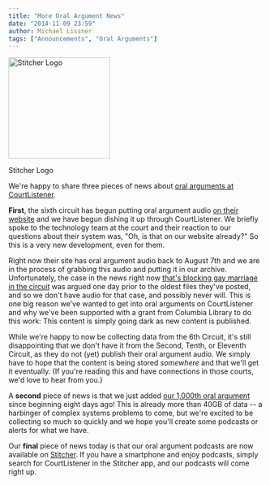 ```yaml
---
title: "More Oral Argument News"
date: "2014-11-09 23:59"
author: Michael Lissner
tags: ["Announcements", "Oral Arguments"]
---
```


<div className="left-image">
    <img src="/images/stitcher_400x400.jpg"
         alt="Stitcher Logo"
         width="200"
         className="img-responsive border"/>
     <p className="caption">Stitcher Logo</p>
</div>

We're happy to share three pieces of news about [oral arguments at
CourtListener](https://www.courtlistener.com/?q=&type=oa&order_by=dateArgued+desc).

**First**, the sixth circuit has begun putting oral argument audio [on
their
website](http://www.ca6.uscourts.gov/internet/court_audio/aud1.php) and
we have begun dishing it up through CourtListener. We briefly spoke to
the technology team at the court and their reaction to our questions
about their system was, "Oh, is that on our website already?" So this is
a very new development, even for them.

Right now their site has oral argument audio back to August 7th and we
are in the process of grabbing this audio and putting it in our archive.
Unfortunately, the case in the news right now [that's blocking gay
marriage in the
circuit](https://www.courtlistener.com/opinion/2748945/valeria-tanco-v-william-haslam/)
was argued one day prior to the oldest files they've posted, and so we
don't have audio for that case, and possibly never will. This is one big
reason we've wanted to get into oral arguments on CourtListener and why
we've been supported with a grant from Columbia Library to do this work:
This content is simply going dark as new content is published.

While we're happy to now be collecting data from the 6th Circuit, it's
still disappointing that we don't have it from the Second, Tenth, or
Eleventh Circuit, as they do not (yet) publish their oral argument
audio. We simply have to hope that the content is being stored
*somewhere* and that we'll get it eventually. (If you're reading this
and have connections in those courts, we'd love to hear from you.)

A **second** piece of news is that we just added [our 1,000th oral
argument](https://www.courtlistener.com/audio/1000/dennis-v-secretary-pa-dept/)
since beginning eight days ago! This is already more than 40GB of data
-- a harbinger of complex systems problems to come, but we're excited to
be collecting so much so quickly and we hope you'll create some podcasts
or alerts for what we have.

Our **final** piece of news today is that our oral argument podcasts are
now available on [Stitcher](http://www.stitcher.com/). If you have a
smartphone and enjoy podcasts, simply search for CourtListener in the
Stitcher app, and our podcasts will come right up.

